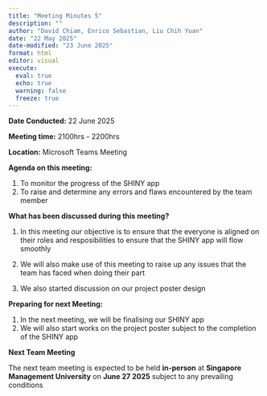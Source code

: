 ```yaml
---
title: "Meeting Minutes 5"
description: ""
author: "David Chiam, Enrico Sebastian, Liu Chih Yuan"
date: "22 May 2025"
date-modified: "23 June 2025"
format: html
editor: visual
execute: 
  eval: true
  echo: true
  warning: false
  freeze: true
---
```


**Date Conducted:** 22 June 2025

**Meeting time:** 2100hrs - 2200hrs

**Location:** Microsoft Teams Meeting

**Agenda on this meeting:**

1.  To monitor the progress of the SHINY app
2.  To raise and determine any errors and flaws encountered by the team member

**What has been discussed during this meeting?**

1.  In this meeting our objective is to ensure that the everyone is aligned on their roles and resposibilities to ensure that the SHINY app will flow smoothly

2.  We will also make use of this meeting to raise up any issues that the team has faced when doing their part

3.  We also started discussion on our project poster design

**Preparing for next Meeting:**

1.  In the next meeting, we will be finalising our SHINY app
2.  We will also start works on the project poster subject to the completion of the SHINY app

**Next Team Meeting**

The next team meeting is expected to be held **in-person** at **Singapore Management University** on **June 27 2025** subject to any prevailing conditions

